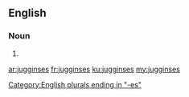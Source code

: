 ==English==

===Noun===
{{head|en|noun plural form}}

# {{plural of|juggins|lang=en}}

[[Category:English plurals ending in "-es"]]

[[ar:jugginses]]
[[fr:jugginses]]
[[ku:jugginses]]
[[my:jugginses]]